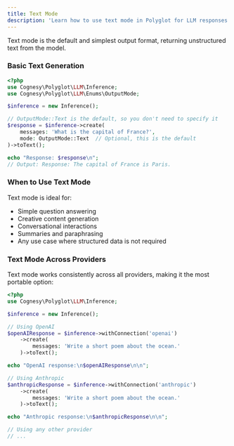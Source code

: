 ```yaml
---
title: Text Mode
description: 'Learn how to use text mode in Polyglot for LLM responses.'
---
```



Text mode is the default and simplest output format, returning unstructured text from the model.

### Basic Text Generation

```php
<?php
use Cognesy\Polyglot\LLM\Inference;
use Cognesy\Polyglot\LLM\Enums\OutputMode;

$inference = new Inference();

// OutputMode::Text is the default, so you don't need to specify it
$response = $inference->create(
    messages: 'What is the capital of France?',
    mode: OutputMode::Text  // Optional, this is the default
)->toText();

echo "Response: $response\n";
// Output: Response: The capital of France is Paris.
```

### When to Use Text Mode

Text mode is ideal for:
- Simple question answering
- Creative content generation
- Conversational interactions
- Summaries and paraphrasing
- Any use case where structured data is not required

### Text Mode Across Providers

Text mode works consistently across all providers, making it the most portable option:

```php
<?php
use Cognesy\Polyglot\LLM\Inference;

$inference = new Inference();

// Using OpenAI
$openAIResponse = $inference->withConnection('openai')
    ->create(
        messages: 'Write a short poem about the ocean.'
    )->toText();

echo "OpenAI response:\n$openAIResponse\n\n";

// Using Anthropic
$anthropicResponse = $inference->withConnection('anthropic')
    ->create(
        messages: 'Write a short poem about the ocean.'
    )->toText();

echo "Anthropic response:\n$anthropicResponse\n\n";

// Using any other provider
// ...
```
